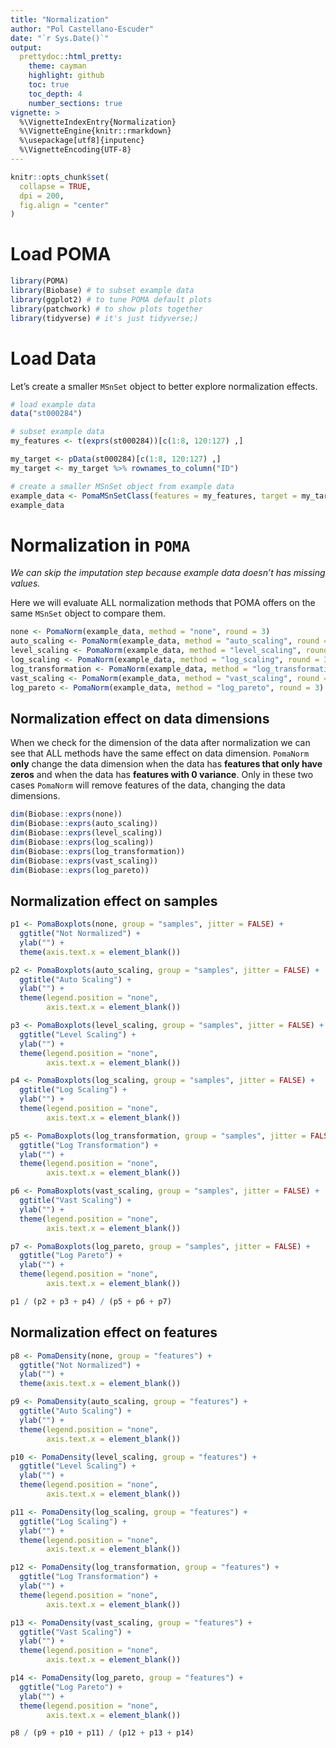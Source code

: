 ```yaml
---
title: "Normalization"
author: "Pol Castellano-Escuder"
date: "`r Sys.Date()`"
output:
  prettydoc::html_pretty:
    theme: cayman
    highlight: github
    toc: true
    toc_depth: 4
    number_sections: true
vignette: >
  %\VignetteIndexEntry{Normalization}
  %\VignetteEngine{knitr::rmarkdown}
  %\usepackage[utf8]{inputenc}
  %\VignetteEncoding{UTF-8}
---
```


```r
knitr::opts_chunk$set(
  collapse = TRUE,
  dpi = 200,
  fig.align = "center"
)
```

# Load POMA

```r
library(POMA)
library(Biobase) # to subset example data
library(ggplot2) # to tune POMA default plots
library(patchwork) # to show plots together
library(tidyverse) # it's just tidyverse;)
```

# Load Data

Let's create a smaller `MSnSet` object to better explore normalization effects.      

```r
# load example data
data("st000284")

# subset example data
my_features <- t(exprs(st000284))[c(1:8, 120:127) ,]

my_target <- pData(st000284)[c(1:8, 120:127) ,]
my_target <- my_target %>% rownames_to_column("ID")

# create a smaller MSnSet object from example data
example_data <- PomaMSnSetClass(features = my_features, target = my_target)
example_data
```

# Normalization in `POMA`

_We can skip the imputation step because example data doesn't has missing values._

Here we will evaluate ALL normalization methods that POMA offers on the same `MSnSet` object to compare them.  

```r
none <- PomaNorm(example_data, method = "none", round = 3)
auto_scaling <- PomaNorm(example_data, method = "auto_scaling", round = 3)
level_scaling <- PomaNorm(example_data, method = "level_scaling", round = 3)
log_scaling <- PomaNorm(example_data, method = "log_scaling", round = 3)
log_transformation <- PomaNorm(example_data, method = "log_transformation", round = 3)
vast_scaling <- PomaNorm(example_data, method = "vast_scaling", round = 3)
log_pareto <- PomaNorm(example_data, method = "log_pareto", round = 3)
```

## Normalization effect on data dimensions

When we check for the dimension of the data after normalization we can see that ALL methods have the same effect on data dimension. `PomaNorm` **only** change the data dimension when the data has **features that only have zeros** and when the data has **features with 0 variance**. Only in these two cases `PomaNorm` will remove features of the data, changing the data dimensions.   

```r
dim(Biobase::exprs(none))
dim(Biobase::exprs(auto_scaling))
dim(Biobase::exprs(level_scaling))
dim(Biobase::exprs(log_scaling))
dim(Biobase::exprs(log_transformation))
dim(Biobase::exprs(vast_scaling))
dim(Biobase::exprs(log_pareto))
```

## Normalization effect on samples

```r
p1 <- PomaBoxplots(none, group = "samples", jitter = FALSE) +
  ggtitle("Not Normalized") +
  ylab("") +
  theme(axis.text.x = element_blank())

p2 <- PomaBoxplots(auto_scaling, group = "samples", jitter = FALSE) +
  ggtitle("Auto Scaling") +
  ylab("") +
  theme(legend.position = "none",
        axis.text.x = element_blank())

p3 <- PomaBoxplots(level_scaling, group = "samples", jitter = FALSE) +
  ggtitle("Level Scaling") +
  ylab("") +
  theme(legend.position = "none",
        axis.text.x = element_blank())

p4 <- PomaBoxplots(log_scaling, group = "samples", jitter = FALSE) +
  ggtitle("Log Scaling") +
  ylab("") +
  theme(legend.position = "none",
        axis.text.x = element_blank())

p5 <- PomaBoxplots(log_transformation, group = "samples", jitter = FALSE) +
  ggtitle("Log Transformation") +
  ylab("") +
  theme(legend.position = "none",
        axis.text.x = element_blank())

p6 <- PomaBoxplots(vast_scaling, group = "samples", jitter = FALSE) +
  ggtitle("Vast Scaling") +
  ylab("") +
  theme(legend.position = "none",
        axis.text.x = element_blank())

p7 <- PomaBoxplots(log_pareto, group = "samples", jitter = FALSE) +
  ggtitle("Log Pareto") +
  ylab("") +
  theme(legend.position = "none",
        axis.text.x = element_blank())

p1 / (p2 + p3 + p4) / (p5 + p6 + p7)
```

## Normalization effect on features

```r
p8 <- PomaDensity(none, group = "features") +
  ggtitle("Not Normalized") +
  ylab("") +
  theme(axis.text.x = element_blank())

p9 <- PomaDensity(auto_scaling, group = "features") +
  ggtitle("Auto Scaling") +
  ylab("") +
  theme(legend.position = "none",
        axis.text.x = element_blank())

p10 <- PomaDensity(level_scaling, group = "features") +
  ggtitle("Level Scaling") +
  ylab("") +
  theme(legend.position = "none",
        axis.text.x = element_blank())

p11 <- PomaDensity(log_scaling, group = "features") +
  ggtitle("Log Scaling") +
  ylab("") +
  theme(legend.position = "none",
        axis.text.x = element_blank())

p12 <- PomaDensity(log_transformation, group = "features") +
  ggtitle("Log Transformation") +
  ylab("") +
  theme(legend.position = "none",
        axis.text.x = element_blank())

p13 <- PomaDensity(vast_scaling, group = "features") +
  ggtitle("Vast Scaling") +
  ylab("") +
  theme(legend.position = "none",
        axis.text.x = element_blank())

p14 <- PomaDensity(log_pareto, group = "features") +
  ggtitle("Log Pareto") +
  ylab("") +
  theme(legend.position = "none",
        axis.text.x = element_blank())

p8 / (p9 + p10 + p11) / (p12 + p13 + p14)
```

